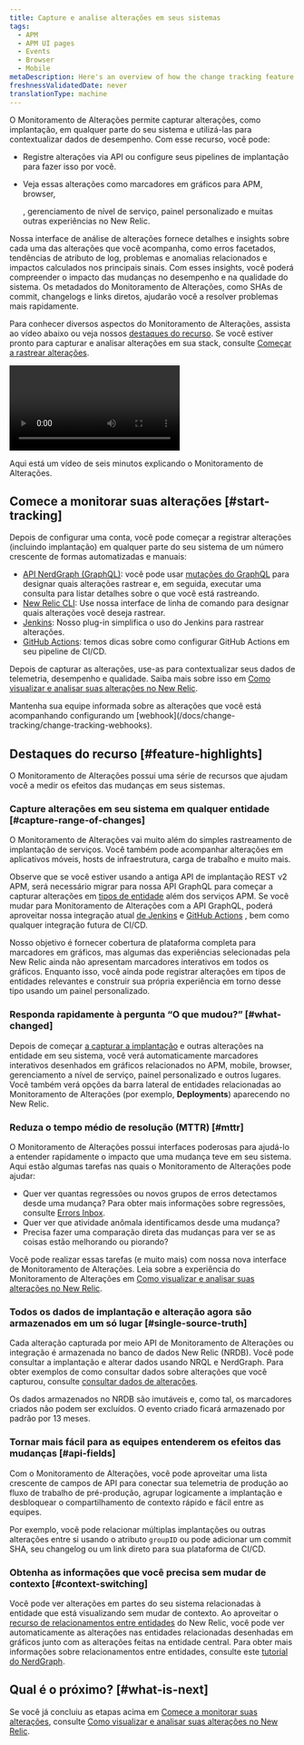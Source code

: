 ```yaml
---
title: Capture e analise alterações em seus sistemas
tags:
  - APM
  - APM UI pages
  - Events
  - Browser
  - Mobile
metaDescription: Here's an overview of how the change tracking feature can help you analyze the effects of recent changes on your users and systems.
freshnessValidatedDate: never
translationType: machine
---
```


O Monitoramento de Alterações permite capturar alterações, como implantação, em qualquer parte do seu sistema e utilizá-las para contextualizar dados de desempenho. Com esse recurso, você pode:

* Registre alterações via API ou configure seus pipelines de implantação para fazer isso por você.

* Veja essas alterações como marcadores em gráficos para APM, browser,

  <InlinePopover type="mobile"/>

  , gerenciamento de nível de serviço, painel personalizado e muitas outras experiências no New Relic.

Nossa interface de análise de alterações fornece detalhes e insights sobre cada uma das alterações que você acompanha, como erros facetados, tendências de atributo de log, problemas e anomalias relacionados e impactos calculados nos principais sinais. Com esses insights, você poderá compreender o impacto das mudanças no desempenho e na qualidade do sistema. Os metadados do Monitoramento de Alterações, como SHAs de commit, changelogs e links diretos, ajudarão você a resolver problemas mais rapidamente.

Para conhecer diversos aspectos do Monitoramento de Alterações, assista ao vídeo abaixo ou veja nossos [destaques do recurso](#feature-highlights). Se você estiver pronto para capturar e analisar alterações em sua stack, consulte [Começar a rastrear alterações](#start-tracking).

<Video
  id="ikRUKJf7hyU"
  type="youtube"
/>

<figcaption>
  Aqui está um vídeo de seis minutos explicando o Monitoramento de Alterações.
</figcaption>

## Comece a monitorar suas alterações [#start-tracking]

Depois de configurar uma conta, você pode começar a registrar alterações (incluindo implantação) em qualquer parte do seu sistema de um número crescente de formas automatizadas e manuais:

* [API NerdGraph (GraphQL)](/docs/change-tracking/change-tracking-graphql): você pode usar [mutações do GraphQL](/docs/apis/nerdgraph/get-started/nerdgraph-explorer/#mutations) para designar quais alterações rastrear e, em seguida, executar uma consulta para listar detalhes sobre o que você está rastreando.
* [New Relic CLI](/docs/change-tracking/change-tracking-cli): Use nossa interface de linha de comando para designar quais alterações você deseja rastrear.
* [Jenkins](/docs/change-tracking/ci-cd/change-tracking-jenkins): Nosso plug-in simplifica o uso do Jenkins para rastrear alterações.
* [GitHub Actions](/docs/change-tracking/ci-cd/change-tracking-github-actions): temos dicas sobre como configurar GitHub Actions em seu pipeline de CI/CD.

Depois de capturar as alterações, use-as para contextualizar seus dados de telemetria, desempenho e qualidade. Saiba mais sobre isso em [Como visualizar e analisar suas alterações no New Relic](/docs/change-tracking/change-tracking-view-analyze/).

<Callout variant="tip">
  Mantenha sua equipe informada sobre as alterações que você está acompanhando configurando um [webhook](/docs/change-tracking/change-tracking-webhooks).
</Callout>

## Destaques do recurso [#feature-highlights]

O Monitoramento de Alterações possui uma série de recursos que ajudam você a medir os efeitos das mudanças em seus sistemas.

### Capture alterações em seu sistema em qualquer entidade [#capture-range-of-changes]

O Monitoramento de Alterações vai muito além do simples rastreamento de implantação de <InlinePopover type="apm"/>serviços. Você também pode acompanhar alterações em aplicativos móveis, hosts de infraestrutura, carga de trabalho e muito mais.

Observe que se você estiver usando a antiga API de implantação REST v2 APM, será necessário migrar para nossa API GraphQL para começar a capturar alterações em [tipos de entidade](/docs/new-relic-solutions/new-relic-one/core-concepts/what-entity-new-relic/#find) além dos serviços APM. Se você mudar para Monitoramento de Alterações com a API GraphQL, poderá aproveitar nossa integração atual [de Jenkins](/docs/change-tracking/ci-cd/change-tracking-jenkins) e [GitHub Actions](/docs/change-tracking/ci-cd/change-tracking-github-actions) , bem como qualquer integração futura de CI/CD.

Nosso objetivo é fornecer cobertura de plataforma completa para marcadores em gráficos, mas algumas das experiências selecionadas pela New Relic ainda não apresentam marcadores interativos em todos os gráficos. Enquanto isso, você ainda pode registrar alterações em tipos de entidades relevantes e construir sua própria experiência em torno desse tipo usando um painel personalizado.

### Responda rapidamente à pergunta “O que mudou?” [#what-changed]

Depois de começar [a capturar a implantação](#start-tracking) e outras alterações na entidade em seu sistema, você verá automaticamente marcadores interativos desenhados em gráficos relacionados no APM, mobile, browser, gerenciamento a nível de serviço, painel personalizado e outros lugares. Você também verá opções da barra lateral de entidades relacionadas ao Monitoramento de Alterações (por exemplo, <DNT>**Deployments**</DNT>) aparecendo no New Relic.

### Reduza o tempo médio de resolução (MTTR) [#mttr]

O Monitoramento de Alterações possui interfaces poderosas para ajudá-lo a entender rapidamente o impacto que uma mudança teve em seu sistema. Aqui estão algumas tarefas nas quais o Monitoramento de Alterações pode ajudar:

* Quer ver quantas regressões ou novos grupos de erros detectamos desde uma mudança? Para obter mais informações sobre regressões, consulte [Errors Inbox](/docs/errors-inbox/errors-inbox/#status).
* Quer ver que atividade anômala identificamos desde uma mudança?
* Precisa fazer uma comparação direta das mudanças para ver se as coisas estão melhorando ou piorando?

Você pode realizar essas tarefas (e muito mais) com nossa nova interface de Monitoramento de Alterações. Leia sobre a experiência do Monitoramento de Alterações em [Como visualizar e analisar suas alterações no New Relic](/docs/change-tracking/change-tracking-view-analyze/).

### Todos os dados de implantação e alteração agora são armazenados em um só lugar [#single-source-truth]

Cada alteração capturada por meio API de Monitoramento de Alterações ou integração é armazenada no banco de dados New Relic (NRDB). Você pode consultar a implantação e alterar dados usando NRQL e NerdGraph. Para obter exemplos de como consultar dados sobre alterações que você capturou, consulte [consultar dados de alterações](/docs/change-tracking/change-tracking-view-analyze/#query-deployments).

<Callout variant="tip">
  Os dados armazenados no NRDB são imutáveis e, como tal, os marcadores criados não podem ser excluídos. O evento criado ficará armazenado por padrão por 13 meses.
</Callout>

### Tornar mais fácil para as equipes entenderem os efeitos das mudanças [#api-fields]

Com o Monitoramento de Alterações, você pode aproveitar uma lista crescente de campos de API para conectar sua telemetria de produção ao fluxo de trabalho de pré-produção, agrupar logicamente a implantação e desbloquear o compartilhamento de contexto rápido e fácil entre as equipes.

Por exemplo, você pode relacionar múltiplas implantações ou outras alterações entre si usando o atributo `groupID` ou pode adicionar um commit SHA, seu changelog ou um link direto para sua plataforma de CI/CD.

### Obtenha as informações que você precisa sem mudar de contexto [#context-switching]

Você pode ver alterações em partes do seu sistema relacionadas à entidade que está visualizando sem mudar de contexto. Ao aproveitar o [recurso de relacionamentos entre entidades](/docs/apis/nerdgraph/examples/nerdgraph-relationships-api-tutorial/) do New Relic, você pode ver automaticamente as alterações nas entidades relacionadas desenhadas em gráficos junto com as alterações feitas na entidade central. Para obter mais informações sobre relacionamentos entre entidades, consulte este [tutorial do NerdGraph](/docs/apis/nerdgraph/examples/nerdgraph-relationships-api-tutorial/).

## Qual é o próximo? [#what-is-next]

Se você já concluiu as etapas acima em [Comece a monitorar suas alterações](#start-tracking), consulte [Como visualizar e analisar suas alterações no New Relic](/docs/change-tracking/change-tracking-view-analyze/).
